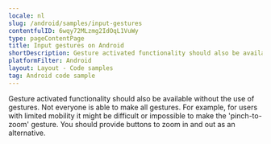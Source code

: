 ```yaml
---
locale: nl
slug: /android/samples/input-gestures
contentfulID: 6wqy72MLzmg2IdOqL1VuWy
type: pageContentPage
title: Input gestures on Android
shortDescription: Gesture activated functionality should also be available without the use of gestures.
platformFilter: Android
layout: Layout - Code samples
tag: Android code sample
---
```


Gesture activated functionality should also be available without the use of gestures. Not everyone is able to make all gestures. For example, for users with limited mobility it might be difficult or impossible to make the 'pinch-to-zoom' gesture. You should provide buttons to zoom in and out as an alternative.

<CodeSample id="input-gestures" locale="nl" platform="android"/>